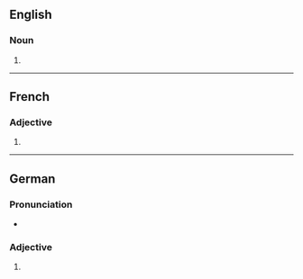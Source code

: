 ==English==

===Noun===
{{head|en|noun form}}

# {{plural of|en|hydrophile}}

----

==French==

===Adjective===
{{head|fr|adjective form}}

# {{plural of|fr|hydrophile}}

----

==German==

===Pronunciation===
* {{audio|de|De-hydrophiles.ogg|Audio}}

===Adjective===
{{head|de|adjective form}}

# {{de-adj form of|hydrophil}}